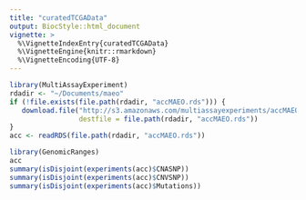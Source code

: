 ```yaml
---
title: "curatedTCGAData"
output: BiocStyle::html_document
vignette: >
  %\VignetteIndexEntry{curatedTCGAData}
  %\VignetteEngine{knitr::rmarkdown}
  %\VignetteEncoding{UTF-8}
---
```


```r
library(MultiAssayExperiment)
rdadir <- "~/Documents/maeo"
if (!file.exists(file.path(rdadir, "accMAEO.rds"))) {
   download.file("http://s3.amazonaws.com/multiassayexperiments/accMAEO.rds", 
                 destfile = file.path(rdadir, "accMAEO.rds"))
}
acc <- readRDS(file.path(rdadir, "accMAEO.rds"))
```

```r
library(GenomicRanges)
acc
summary(isDisjoint(experiments(acc)$CNASNP))
summary(isDisjoint(experiments(acc)$CNVSNP))
summary(isDisjoint(experiments(acc)$Mutations))
```

